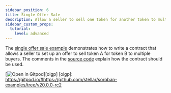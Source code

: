 ```yaml
---
sidebar_position: 6
title: Single Offer Sale
description: Allow a seller to sell one token for another token to multiple buyers.
sidebar_custom_props:
  tutorial:
    level: advanced
---
```


<head>
  <title>
    Allow a seller to sell one token for another token to multiple buyers.
  </title>
  <meta charSet="utf-8" />
  <meta
    property="og:title"
    content="Allow a seller to sell one token for another token to multiple buyers."
  />
  <meta
    property="og:description"
    content="Write a smart contract that allows a seller to set up an offer to sell one token for another token to multiple buyers."
  />
  <link
    rel="canonical"
    href="https://soroban.stellar.org/docs/tutorials/single-offer-sale"
  />
</head>

The [single offer sale example] demonstrates how to write a contract that allows
a seller to set up an offer to sell token A for token B to multiple buyers. The
comments in the [source code] explain how the contract should be used.

[![Open in Gitpod](https://gitpod.io/button/open-in-gitpod.svg)][oigp]
[oigp]: https://gitpod.io/#https://github.com/stellar/soroban-examples/tree/v20.0.0-rc2

[single offer sale example]: https://github.com/stellar/soroban-examples/tree/v20.0.0-rc2/single_offer
[source code]: https://github.com/stellar/soroban-examples/blob/v20.0.0-rc2/single_offer/src/lib.rs
